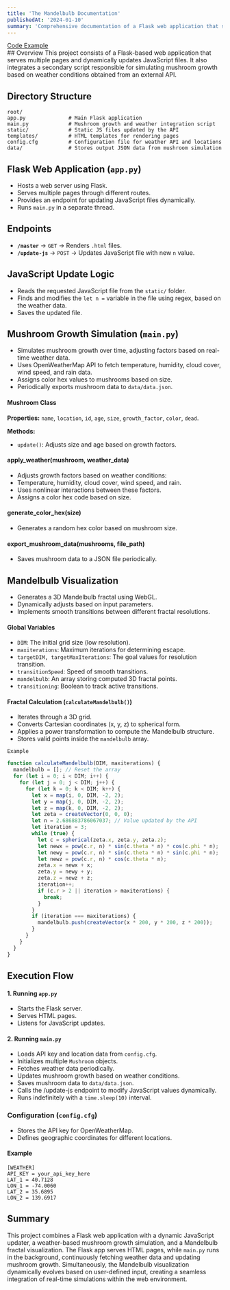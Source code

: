 ```yaml
---
title: 'The Mandelbulb Documentation'
publishedAt: '2024-01-10'
summary: 'Comprehensive documentation of a Flask web application that serves multiple pages and a mushroom growth simulation influenced by real-time weather data.'
---
```


<div className="flex space-x-4">
  <a className="flex items-center transition-all hover:text-neutral-800 dark:hover:text-neutral-100"
    href="https://github.com/Alyxfranck/Mushroom"
    target="_blank">
    <ArrowIcon />
    <span className="ml-2 h-7">Code</span>
  </a>
  <a className="flex items-center transition-all hover:text-neutral-800 dark:hover:text-neutral-100"
    href="/Bulbs"
    target="_blank">
    <ArrowIcon />
    <span className="ml-2 h-7">Example</span>
  </a>
</div>
## Overview
This project consists of a Flask-based web application that serves multiple pages and dynamically updates JavaScript files. It also integrates a secondary script responsible for simulating mushroom growth based on weather conditions obtained from an external API.

## Directory Structure
```
root/
app.py              # Main Flask application
main.py             # Mushroom growth and weather integration script
static/             # Static JS files updated by the API
templates/          # HTML templates for rendering pages
config.cfg          # Configuration file for weather API and locations
data/               # Stores output JSON data from mushroom simulation
```

## Flask Web Application (`app.py`)
- Hosts a web server using Flask.
- Serves multiple pages through different routes.
- Provides an endpoint for updating JavaScript files dynamically.
- Runs `main.py` in a separate thread.

## Endpoints
- **`/master`** → `GET` → Renders `.html` files.
- **`/update-js`** → `POST` → Updates JavaScript file with new `n` value.

## JavaScript Update Logic
- Reads the requested JavaScript file from the `static/` folder.
- Finds and modifies the `let n =` variable in the file using regex, based on the weather data.
- Saves the updated file.

## Mushroom Growth Simulation (`main.py`)
- Simulates mushroom growth over time, adjusting factors based on real-time weather data.
- Uses OpenWeatherMap API to fetch temperature, humidity, cloud cover, wind speed, and rain data.
- Assigns color hex values to mushrooms based on size.
- Periodically exports mushroom data to `data/data.json`.

#### Mushroom Class
**Properties:** `name`, `location`, `id`, `age`, `size`, `growth_factor`, `color`, `dead`.

**Methods:**
- `update()`: Adjusts size and age based on growth factors.

#### apply_weather(mushroom, weather_data)
- Adjusts growth factors based on weather conditions:
- Temperature, humidity, cloud cover, wind speed, and rain.
- Uses nonlinear interactions between these factors.
- Assigns a color hex code based on size.

#### generate_color_hex(size)
- Generates a random hex color based on mushroom size.

#### export_mushroom_data(mushrooms, file_path)
- Saves mushroom data to a JSON file periodically.

## Mandelbulb Visualization 
- Generates a 3D Mandelbulb fractal using WebGL.
- Dynamically adjusts based on input parameters.
- Implements smooth transitions between different fractal resolutions.

#### Global Variables
- `DIM`: The initial grid size (low resolution).
- `maxiterations`: Maximum iterations for determining escape.
- `targetDIM, targetMaxIterations`: The goal values for resolution transition.
- `transitionSpeed`: Speed of smooth transitions.
- `mandelbulb`: An array storing computed 3D fractal points.
- `transitioning`: Boolean to track active transitions.

#### Fractal Calculation (`calculateMandelbulb()`)
- Iterates through a 3D grid.
- Converts Cartesian coordinates (x, y, z) to spherical form.
- Applies a power transformation to compute the Mandelbulb structure.
- Stores valid points inside the `mandelbulb` array.

`Example`
```javascript
function calculateMandelbulb(DIM, maxiterations) {
  mandelbulb = []; // Reset the array
  for (let i = 0; i < DIM; i++) {
    for (let j = 0; j < DIM; j++) {
      for (let k = 0; k < DIM; k++) {
        let x = map(i, 0, DIM, -2, 2);
        let y = map(j, 0, DIM, -2, 2);     
        let z = map(k, 0, DIM, -2, 2);
        let zeta = createVector(0, 0, 0);
        let n = 2.686883786067037; // Value updated by the API
        let iteration = 3;
        while (true) {
          let c = spherical(zeta.x, zeta.y, zeta.z);
          let newx = pow(c.r, n) * sin(c.theta * n) * cos(c.phi * n);
          let newy = pow(c.r, n) * sin(c.theta * n) * sin(c.phi * n);
          let newz = pow(c.r, n) * cos(c.theta * n);
          zeta.x = newx + x;
          zeta.y = newy + y;
          zeta.z = newz + z;
          iteration++;
          if (c.r > 2 || iteration > maxiterations) {
            break;
          }
        }
        if (iteration === maxiterations) {
          mandelbulb.push(createVector(x * 200, y * 200, z * 200));
        }
      }
    }
  }
}
```

## Execution Flow
#### 1. Running `app.py`
- Starts the Flask server.
- Serves HTML pages.
- Listens for JavaScript updates.

#### 2. Running `main.py`
- Loads API key and location data from `config.cfg`.
- Initializes multiple `Mushroom` objects.
- Fetches weather data periodically.
- Updates mushroom growth based on weather conditions.
- Saves mushroom data to `data/data.json`.
- Calls the /update-js endpoint to modify JavaScript values dynamically.
- Runs indefinitely with a `time.sleep(10)` interval.

### Configuration (`config.cfg`)
- Stores the API key for OpenWeatherMap.
- Defines geographic coordinates for different locations.

#### Example
```
[WEATHER]
API_KEY = your_api_key_here
LAT_1 = 40.7128
LON_1 = -74.0060
LAT_2 = 35.6895
LON_2 = 139.6917
```

## Summary
This project combines a Flask web application with a dynamic JavaScript updater, a weather-based mushroom growth simulation, and a Mandelbulb fractal visualization. The Flask app serves HTML pages, while `main.py` runs in the background, continuously fetching weather data and updating mushroom growth. Simultaneously, the Mandelbulb visualization dynamically evolves based on user-defined input, creating a seamless integration of real-time simulations within the web environment.

